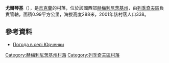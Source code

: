 {{coord|49|30|24|N|27|36|47|E|scale:100000|display=title}}

'''尤爾琴基'''（{{lang-uk|Юрченки}}），是[[烏克蘭|烏克蘭]]的村落，位於該國西部[[赫梅利尼茨基州|赫梅利尼茨基州]]，由[[列季奇夫區|列季奇夫區]]負責管轄，面積0.99平方公里，海拔高度288米，2001年該村落人口338。

==參考資料==
* [http://weather.in.ua/ua/hmel'nickaja/29376 Погода в селі Юрченки] {{Wayback|url=http://weather.in.ua/ua/hmel'nickaja/29376 |date=20160305113914 }}

{{DEFAULTSORT:Юрченки}}
[[Category:赫梅利尼茨基州村落|Category:赫梅利尼茨基州村落]]
[[Category:列季奇夫區村落|Category:列季奇夫區村落]]


{{Khmelnytskyi-geo-stub}}